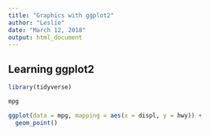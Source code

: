 ```yaml
---
title: "Graphics with ggplot2"
author: "Leslie"
date: "March 12, 2018"
output: html_document
---
```

## Learning ggplot2

```r
library(tidyverse)
```

```r
mpg
```

```r
ggplot(data = mpg, mapping = aes(x = displ, y = hwy)) + 
  geom_point()
```

